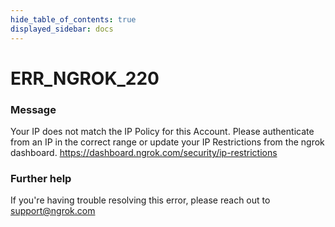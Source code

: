 ```yaml
---
hide_table_of_contents: true
displayed_sidebar: docs
---
```



# ERR_NGROK_220

### Message

Your IP does not match the IP Policy for this Account. Please authenticate from an IP in the correct range or update your IP Restrictions from the ngrok dashboard. https://dashboard.ngrok.com/security/ip-restrictions

<ErrorDetails error="err_ngrok_220" />

### Further help

If you're having trouble resolving this error, please reach out to [support@ngrok.com](mailto:support@ngrok.com?subject=Help%20with%20ERR_NGROK_220)
